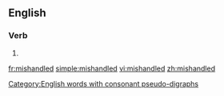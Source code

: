 ==English==

===Verb===
{{head|en|verb form}}

# {{en-past of|mishandle}}

[[Category:English words with consonant pseudo-digraphs]]

[[fr:mishandled]]
[[simple:mishandled]]
[[vi:mishandled]]
[[zh:mishandled]]